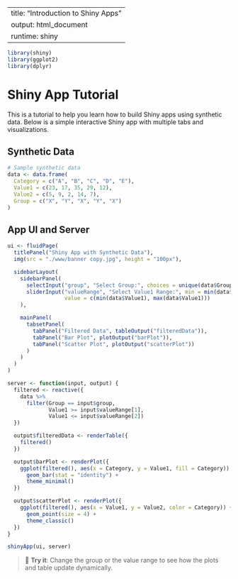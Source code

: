 
---
title: "Introduction to Shiny Apps"
output: html_document
runtime: shiny
---

```r
library(shiny)
library(ggplot2)
library(dplyr)
```

# Shiny App Tutorial

This is a tutorial to help you learn how to build Shiny apps using synthetic data. Below is a simple interactive Shiny app with multiple tabs and visualizations.

## Synthetic Data

```r
# Sample synthetic data
data <- data.frame(
  Category = c("A", "B", "C", "D", "E"),
  Value1 = c(23, 17, 35, 29, 12),
  Value2 = c(5, 9, 2, 14, 7),
  Group = c("X", "Y", "X", "Y", "X")
)
```

## App UI and Server

```r
ui <- fluidPage(
  titlePanel("Shiny App with Synthetic Data"),
  img(src = "./www/banner copy.jpg", height = "100px"),

  sidebarLayout(
    sidebarPanel(
      selectInput("group", "Select Group:", choices = unique(data$Group)),
      sliderInput("valueRange", "Select Value1 Range:", min = min(data$Value1), max = max(data$Value1),
                  value = c(min(data$Value1), max(data$Value1)))
    ),

    mainPanel(
      tabsetPanel(
        tabPanel("Filtered Data", tableOutput("filteredData")),
        tabPanel("Bar Plot", plotOutput("barPlot")),
        tabPanel("Scatter Plot", plotOutput("scatterPlot"))
      )
    )
  )
)

server <- function(input, output) {
  filtered <- reactive({
    data %>%
      filter(Group == input$group,
             Value1 >= input$valueRange[1],
             Value1 <= input$valueRange[2])
  })

  output$filteredData <- renderTable({
    filtered()
  })

  output$barPlot <- renderPlot({
    ggplot(filtered(), aes(x = Category, y = Value1, fill = Category)) +
      geom_bar(stat = "identity") +
      theme_minimal()
  })

  output$scatterPlot <- renderPlot({
    ggplot(filtered(), aes(x = Value1, y = Value2, color = Category)) +
      geom_point(size = 4) +
      theme_classic()
  })
}

shinyApp(ui, server)
```

> 🧪 **Try it**: Change the group or the value range to see how the plots and table update dynamically.
